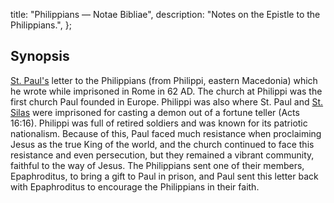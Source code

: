   title: "Philippians — Notae Bibliae",
  description: "Notes on the Epistle to the Philippians.",
};

<Initial text="Philippians"/>

## Synopsis

[St. Paul's](/people/saints/apostles/paul) letter to the Philippians (from Philippi, eastern Macedonia) which he wrote while imprisoned in Rome in 62 AD. The church at Philippi was the first church Paul founded in Europe. Philippi was also where St. Paul and [St. Silas](/people/saints/silas) were imprisoned for casting a demon out of a fortune teller (Acts 16:16). Philippi was full of retired soldiers and was known for its patriotic nationalism. Because of this, Paul faced much resistance when proclaiming Jesus as the true King of the world, and the church continued to face this resistance and even persecution, but they remained a vibrant community, faithful to the way of Jesus. The Philippians sent one of their members, Epaphroditus, to bring a gift to Paul in prison, and Paul sent this letter back with Epaphroditus to encourage the Philippians in their faith.
